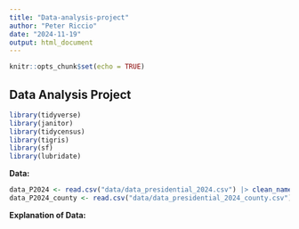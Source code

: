 ```yaml
---
title: "Data-analysis-project"
author: "Peter Riccio"
date: "2024-11-19"
output: html_document
---
```


```r
knitr::opts_chunk$set(echo = TRUE)
```

## Data Analysis Project

```r
library(tidyverse)
library(janitor)
library(tidycensus)
library(tigris)
library(sf)
library(lubridate)
```

**Data:**

```r
data_P2024 <- read.csv("data/data_presidential_2024.csv") |> clean_names()
data_P2024_county <- read.csv("data/data_presidential_2024_county.csv") |> clean_names()
```

**Explanation of Data:**
